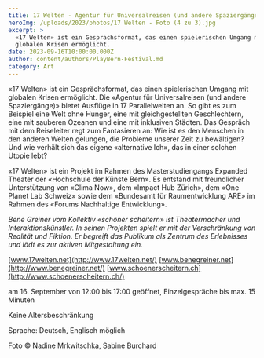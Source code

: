 ```yaml
---
title: 17 Welten - Agentur für Universalreisen (und andere Spaziergänge)
heroImg: /uploads/2023/photos/17 Welten - Foto (4 zu 3).jpg
excerpt: >
  «17 Welten» ist ein Gesprächsformat, das einen spielerischen Umgang mit
  globalen Krisen ermöglicht.
date: 2023-09-16T10:00:00.000Z
author: content/authors/PlayBern-Festival.md
category: Art
---
```


«17 Welten» ist ein Gesprächsformat, das einen spielerischen Umgang mit globalen Krisen ermöglicht. Die «Agentur für Universalreisen (und andere Spaziergänge)» bietet Ausflüge in 17 Parallelwelten an. So gibt es zum Beispiel eine Welt ohne Hunger, eine mit gleichgestellten Geschlechtern, eine mit sauberen Ozeanen und eine mit inklusiven Städten. Das Gespräch mit dem Reiseleiter regt zum Fantasieren an: Wie ist es den Menschen in den anderen Welten gelungen, die Probleme unserer Zeit zu bewältigen? Und wie verhält sich das eigene «alternative Ich», das in einer solchen Utopie lebt? 

«17 Welten» ist ein Projekt im Rahmen des Masterstudiengangs Expanded Theater der «Hochschule der Künste Bern». Es entstand mit freundlicher Unterstützung von «Clima Now», dem «Impact Hub Zürich», dem «One Planet Lab Schweiz» sowie dem «Bundesamt für Raumentwicklung ARE» im Rahmen des «Forums Nachhaltige Entwicklung».

*Bene Greiner vom Kollektiv «schöner scheitern» ist Theatermacher und Interaktionskünstler. In seinen Projekten spielt er mit der Verschränkung von Realität und Fiktion. Er begreift das Publikum als Zentrum des Erlebnisses und lädt es zur aktiven Mitgestaltung ein.*

[www.17welten.net](http://www.17welten.net/)
[www.benegreiner.net](http://www.benegreiner.net/)
[www.schoenerscheitern.ch](http://www.schoenerscheitern.ch/)

am 16. September von 12:00 bis 17:00 geöffnet, Einzelgespräche bis max. 15 Minuten

Keine Altersbeschränkung

Sprache: Deutsch, Englisch möglich

Foto © Nadine Mrkwitschka, Sabine Burchard
